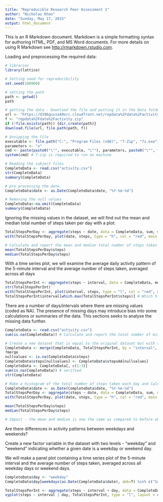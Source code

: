 ```yaml
---
title: "Reproducible Research Peer Assessment 1"
author: "Nicholas Khoo"
date: "Sunday, May 17, 2015"
output: html_document
---
```


This is an R Markdown document. Markdown is a simple formatting syntax for authoring HTML, PDF, and MS Word documents. For more details on using R Markdown see <http://rmarkdown.rstudio.com>.

Loading and preprocessing the required data:

```r
# libraries
library(lattice)

# Setting seed for reproducibility
set.seed(100000)

# setting the path
path <- getwd()
path

# getting the data - Download the file and putting it in the Data folder
url <- "https://d396qusza40orc.cloudfront.net/repdata%2Fdata%2Factivity.zip"
f <- "repdata%2Fdata%2Factivity.zip"
if (!file.exists(path)) {dir.create(path)}
download.file(url, file.path(path, f))

# Unzipping the file
executable <- file.path("C:", "Program Files (x86)", "7-Zip", "7z.exe")
parameters <- "x"
cmd <- paste(paste0("\"", executable, "\""), parameters, paste0("\"", file.path(path, f), "\""))
system(cmd) # 7-zip is required to run on machine

# Reading the subject files
CompleteData <- read.csv("activity.csv")
str(CompleteData)
summary(CompleteData)

# pre processing the date
CompleteData$date <- as.Date(CompleteData$date, "%Y-%m-%d")

# Removing the null values
CompleteData<-na.omit(CompleteData)
summary(CompleteData)
```

Ignoring the missing values in the dataset, we will find out the mean and median total number of steps taken per day with a plot:

```r
TotalStepsPerDay <- aggregate(steps ~ date, data = CompleteData, sum, na.rm = TRUE)
with(TotalStepsPerDay, plot(date, steps, type = "h", col = "red", main = "Number of steps per day", xlab = "Date", ylab = "Number of Steps")) 

# Calculate and report the mean and median total number of steps taken per day
mean(TotalStepsPerDay$steps)
median(TotalStepsPerDay$steps)
```

With a time series plot, we will examine the average daily activity pattern of the 5-minute interval and the average number of steps taken, averaged across all days 

```r
TotalStepsPerInt <- aggregate(steps ~ interval, data = CompleteData, mean, na.rm = TRUE)
str(TotalStepsPerInt)
with(TotalStepsPerInt, plot(interval, steps, type = "l", col = "red", main = "Total Steps per 5-min interval", xlab = "5 minutes intervals", ylab = "Number of Steps"))
TotalStepsPerInt$interval[which.max(TotalStepsPerInt$steps)] # Which 5-minute interval, on average across all the days in the dataset, contains the maximum number of steps?
```

There are a number of days/intervals where there are missing values (coded as NA). The presence of missing days may introduce bias into some calculations or summaries of the data. This sections seeks to analyse the missing data further.

```r
CompleteData <- read.csv("activity.csv") 
sum(is.na(CompleteData)) # Calculate and report the total number of missing values in the dataset (i.e. the total number of rows with NAs)

# Create a new dataset that is equal to the original dataset but with the missing data filled in.
CompleteData <- merge(CompleteData, TotalStepsPerInt, by = "interval", suffixes = c("", "AA"))
?merge
nullvalues <- is.na(CompleteData$steps)
CompleteData$steps[nullvalues] <- CompleteData$stepsAA[nullvalues]
CompleteData <- CompleteData[, c(1:3)]
sum(is.na(CompleteData)) # verified
str(CompleteData)

# Make a histogram of the total number of steps taken each day and Calculate and report the mean and median total number of steps taken per day. Do these values differ from the estimates from the first part of the assignment? What is the impact of imputing missing data on the estimates of the total daily number of steps?
CompleteData$date <- as.Date(CompleteData$date, "%Y-%m-%d")
TotalStepsPerDay <- aggregate(steps ~ date, data = CompleteData, sum, na.rm = TRUE)
with(TotalStepsPerDay, plot(date, steps, type = "h", col = "red", main = "Number of steps per day", xlab = "Date", ylab = "Number of Steps")) 

mean(TotalStepsPerDay$steps)
median(TotalStepsPerDay$steps)

# Impact - the mean and median is now the same as compared to before where there was a slight variance.
```

Are there differences in activity patterns between weekdays and weekends?

Create a new factor variable in the dataset with two levels - "weekday" and "weekend" indicating whether a given date is a weekday or weekend day.

We will make a panel plot containing a time series plot of the 5-minute interval  and the average number of steps taken, averaged across all weekday days or weekend days.

```r
CompleteData$day <- "weekday"
CompleteData$day[weekdays(as.Date(CompleteData$date), abb=T) %in% c("Sat","Sun")]  <- "weekend" 

TotalStepsPerInt <- aggregate(steps ~ interval + day, data = CompleteData, mean, na.rm = TRUE)
xyplot(steps ~ interval | day, TotalStepsPerInt, type = "l", layout = c(1, 2), xlab = "5 minutes Intervals", ylab = "Number of steps")
```
